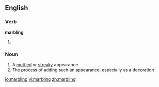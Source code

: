 ==English==

===Verb===
'''marbling'''

# {{present participle of|[[marble]]}}

===Noun===
{{en-noun|-}}

# A [[mottled]] or [[streaky]] appearance
# The process of adding such an appearance, especially as a decoration

[[io:marbling]]
[[vi:marbling]]
[[zh:marbling]]